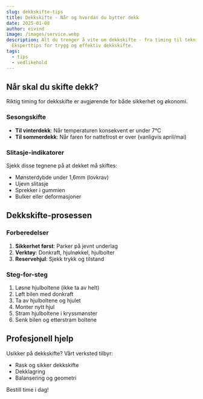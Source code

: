 ```yaml
---
slug: dekkskifte-tips
title: Dekkskifte - Når og hvordan du bytter dekk
date: 2025-01-08
author: eivind
image: /images/service.webp
description: Alt du trenger å vite om dekkskifte - fra timing til teknikk.
  Eksperttips for trygg og effektiv dekkskifte.
tags:
  - tips
  - vedlikehold
---
```


## Når skal du skifte dekk?

Riktig timing for dekkskifte er avgjørende for både sikkerhet og økonomi.

### Sesongskifte

- **Til vinterdekk**: Når temperaturen konsekvent er under 7°C
- **Til sommerdekk**: Når faren for nattefrost er over (vanligvis april/mai)

### Slitasje-indikatorer

Sjekk disse tegnene på at dekket må skiftes:
- Mønsterdybde under 1,6mm (lovkrav)
- Ujevn slitasje
- Sprekker i gummien
- Bulker eller deformasjoner

## Dekkskifte-prosessen

### Forberedelser

1. **Sikkerhet først**: Parker på jevnt underlag
2. **Verktøy**: Donkraft, hjulnøkkel, hjulbolter
3. **Reservehjul**: Sjekk trykk og tilstand

### Steg-for-steg

1. Løsne hjulboltene (ikke ta av helt)
2. Løft bilen med donkraft
3. Ta av hjulboltene og hjulet
4. Monter nytt hjul
5. Stram hjulboltene i kryssmønster
6. Senk bilen og etterstram boltene

## Profesjonell hjelp

Usikker på dekkskifte? Vårt verksted tilbyr:
- Rask og sikker dekkskifte
- Dekklagring
- Balansering og geometri

Bestill time i dag!
